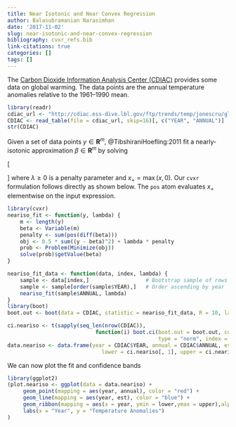 ```yaml
---
title: Near Isotonic and Near Convex Regression
author: Balasubramanian Narasimhan
date: '2017-11-02'
slug: near-isotonic-and-near-convex-regression
bibliography: cvxr_refs.bib
link-citations: true
categories: []
tags: []
---
```


The [Carbon Dioxide Information Analysis Center (CDIAC)](http://cdiac.ess-dive.lbl.gov/ftp/trends/temp/jonescru/) provides some data on global warming. The data points are the annual temperature anomalies relative to the 1961--1990 mean.

```r
library(readr)
cdiac_url <- "http://cdiac.ess-dive.lbl.gov/ftp/trends/temp/jonescru/global.txt"
CDIAC <- read_table(file = cdiac_url, skip=16)[, c("YEAR", "ANNUAL")]
str(CDIAC)
```

Given a set of data points $y \in  {\mathbf R}^m$,
@{TibshiraniHoefling:2011} fit a nearly-isotonic approximation
$\beta \in {\mathbf R}^m$  by solving

\[
\begin{array}{ll}
	\underset{\beta}{\mbox{minimize}} & \frac{1}{2}\sum_{i=1}^m (y_i - \beta_i)^2 + \lambda \sum_{i=1}^{m-1}(\beta_i - \beta_{i+1})_+,
\end{array}
\]
where $\lambda \geq 0$ is a penalty parameter and $x_+ =\max(x,0)$. Our `cvxr` formulation follows directly as shown below. The `pos` atom evaluates $x_+$ elementwise on the input expression.

```r
library(cvxr)
neariso_fit <- function(y, lambda) {
    m <- length(y)
    beta <- Variable(m)
    penalty <- sum(pos(diff(beta)))
    obj <- 0.5 * sum((y - beta)^2) + lambda * penalty
    prob <- Problem(Minimize(obj))
    solve(prob)$getValue(beta)
}
```


```r
neariso_fit_data <- function(data, index, lambda) {
    sample <- data[index,]                  # Bootstrap sample of rows
    sample <- sample[order(sample$YEAR),]   # Order ascending by year
    neariso_fit(sample$ANNUAL, lambda)
}
library(boot)
boot.out <- boot(data = CDIAC, statistic = neariso_fit_data, R = 10, lambda = 0.44)

ci.neariso <- t(sapply(seq_len(nrow(CDIAC)),
                            function(i) boot.ci(boot.out = boot.out, conf = 0.95,
                                                type = "norm", index = i)$normal[-1]))
data.neariso <- data.frame(year = CDIAC$YEAR, annual = CDIAC$ANNUAL, est = boot.out$t0,
                              lower = ci.neariso[, 1], upper = ci.neariso[, 2])
```

We can now plot the fit and confidence bands

```r
library(ggplot2)
(plot.neariso <- ggplot(data = data.neariso) +
     geom_point(mapping = aes(year, annual), color = "red") +
     geom_line(mapping = aes(year, est), color = "blue") +
     geom_ribbon(mapping = aes(x = year, ymin = lower,ymax = upper),alpha=0.3) +
     labs(x = "Year", y = "Temperature Anomalies")
)
```
